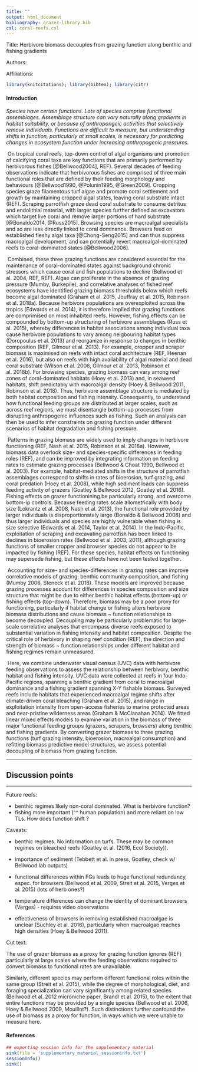 ```yaml
---
title: ""
output: html_document
bibliography: grazer-library.bib
csl: coral-reefs.csl
---
```


Title: Herbivore biomass decouples from grazing function along benthic and fishing gradients

Authors:

Affiliations: 

```r
library(knitcitations); library(bibtex); library(citr)	
```

#### Introduction

*Species have certain functions. Lots of species comprise functional assemblages. Assemblage structure can vary naturally along gradients in habitat suitability, or because of anthropongeic activities that selectively remove individuals. Functions are difficult to measure, but understanding shifts in function, particularly at small scales, is necessary for predicting changes in ecosystem function under increasing anthropogenic pressures.*

​	On tropical coral reefs, top-down control of algal organisms and promotion of calcifying coral taxa are key functions that are primarily performed by herbivorous fishes [@Bellwood2004], REF). Several decades of feeding observations indicate that herbivorous fishes are comprised of three main functional roles that are defined by their feeding morphology and behaviours [@Bellwood1990, @Polunin1995, @Green2009]. Cropping species graze filamentous turf algae and promote coral settlement and growth by maintaining cropped algal states, leaving coral substrate intact (REF). Scraping parrotfish graze dead coral substrate to consume detritus and endolithial material, with larger species further defined as excavators which target live coral and remove larger portions of hard substrate [@Bonaldo2014, @Russ2015]. Browsing species are macroalgal specialists and so are less directly linked to coral dominance. Browsers feed on established fleshy algal taxa [@Chong-Seng2015] and can thus suppress macroalgal development, and can potentially revert macroalgal-dominated reefs to coral-dominated states [@Bellwood2006]. 

​	Combined, these three grazing functions are considered essential for the maintenance of coral-dominated states against background chronic stressors which cause coral and fish populations to decline (Bellwood et al. 2004, REF, REF). Algae can proliferate in the absence of grazing pressure (Mumby, Burkepile), and correlative analyses of fished reef ecosystems have identified grazing biomass thresholds below which reefs become algal dominated (Graham et al. 2015, Jouffray et al. 2015, Robinson et al. 2018a). Because herbivore populations are overexploited across the tropics (Edwards et al. 2014), it is therefore implied that grazing functions are comprimised on most inhabited reefs. However, fishing effects can be compounded by bottom-up structuring of herbivore assemblages (Russ et al. 2015), whereby differences in habitat associations among individual taxa cause herbivore populations to vary among neigbouring habitat types (Doropoulus et al. 2013) and reorganize in response to changes in benthic composition (REF, Gilmour et al. 2013). For example, cropper and scraper biomass is maximised on reefs with intact coral architecture (REF, Heenan et al. 2016), but also on reefs with high availability of algal material and dead coral substrate (Wilson et al. 2006, Gilmour et al. 2013, Robinson et al. 2018b). For browsing species, grazing biomass can vary among reef zones of coral-dominated habitats (Hoey et al. 2013) and, in seaweed habitats, shift predictably with macroalgal density (Hoey & Bellwood 2011, Robinson et al. 2018). Thus, herbivore assemblage structure is mediated by both habitat composition and fishing intensity. Consequently, to understand how functional feeding groups are distributed at larger scales, such as across reef regions, we must disentangle bottom-up processes from disrupting anthropogenic influences such as fishing. Such an analysis can then be used to infer constraints on grazing function under different scenarios of habitat degradation and fishing pressure.

​	Patterns in grazing biomass are widely used to imply changes in herbivore functioning (REF, Nash et al. 2015, Robinson et al. 2018a). However, biomass data overlook size- and species-specific differences in feeding roles (REF), and can be improved by integrating information on feeding rates to estimate grazing processes (Bellwood & Choat 1990, Bellwood et al. 2003). For example, habitat-mediated shifts in the structure of parrotfish assemblages correspond to shifts in rates of bioerosion, turf grazing, and coral predation (Hoey et al. 2008), while high sediment loads can suppress feeding activity of grazers (Goatley & Bellwood 2012, Goatley et al. 2016). Fishing effects on grazer functionining be particularly strong, and overcome bottom-ip controls. Because feeding rates scale allometrically with body size (Lokrantz et al. 2008, Nash et al. 2013), the functional role provided by larger individuals is disproportionately large (Bonaldo & Bellwood 2008) and thus larger individuals and species are highly vulnerable when fishing is size selective (Edwards et al. 2014, Taylor et al. 2014). In the Indo-Pacific, exploitation of scraping and excavating parrotfish has been linked to declines in bioerosion rates (Bellwood et al. 2003, 2011), although grazing functions of smaller cropper and browser species do not appear to be impacted by fishing (REF). For these species, habitat effects on functioning may supersede fishing, but these effects have not been tested together.

​	Accounting for size- and species-differences in grazing rates can improve correlative models of grazing, benthic community composition, and fishing (Mumby 2006, Steneck et al. 2018). These models are improved because grazing processes account for differences in species composition and size structure that might be due to either benthic habitat effects (bottom-up) or fishing effects (top-down). Therefore, biomass may be a poor proxy for functioning, particularly if habitat change or fishing alters herbivore biomass distributions and cause biomass ~ function relationships to become decoupled. Decoupling may be particularly problematic for large-scale correlative analyses that encompass diverse reefs exposed to substantial variation in fishing intensity and habitat composition. Despite the critical role of herbivory in shaping reef condition (REF), the direction and strength of biomass ~ function relationships under different habitat and fishing regimes remain unmeasured. 

​	Here, we combine underwater visual census (UVC) data with herbivore feeding observations to assess the relationship between herbivory, benthic habitat and fishing intensity. UVC data were collected at reefs in four Indo-Pacific regions, spanning a benthic gradient from coral to macroalgal dominance and a fishing gradient spanning X-Y fishable biomass. Surveyed reefs include habitats that experienced macroalgal regime shifts after climate-driven coral bleaching (Graham et al. 2015), and range in exploitation intensity from open-access fisheries to marine protected areas and near-pristine wilderness areas (Graham & McClanahan 2014). We fitted linear mixed effects models to examine variation in the biomass of three major functional feeding groups (grazers, scrapers, browsers) along benthic and fishing gradients. By converting grazer biomass to three grazing functions (turf grazing intensity, bioerosion, macroalgal consumption) and refitting biomass predictive model structures, we assess potential decoupling of biomass from grazing function.







***

## Discussion points

***

Future reefs:

- benthic regimes likely non-coral dominated. What is herbivore function?
- fishing more important (^^ human population) and more reliant on low TLs. How does function shift ?

Caveats:

- benthic regimes. No information on turfs. These may be common regimes on bleached reefs (Goatley et al. (2016, Ecol Society)).

- importance of sediment (Tebbett et al. in press, Goatley, check w/ Bellwood lab outputs)

- functional differences within FGs leads to huge functional redundancy, espec. for browsers (Bellwood et al. 2009, Streit et al. 2015, Verges et al. 2015) (lots of herb ones?)

- temperature differences can change the identity of dominant browsers (Verges) - requires video observations

- effectiveness of browsers in removing established macroalgae is unclear (Suchley et al. 2016), particularly when macroalgae reaches high densities (Hoey & Bellwood 2011).


Cut text:

The use of grazer biomass as a proxy for grazing function ignores  (REF) particularly at large scales where the feeding observations required to convert biomass to functional rates are unavailable. 

Similarly, different species may perform different functional roles within the same group (Streit et al. 2015), while the degree of morphological, diet, and foraging specialization can vary significantly among related species (Bellwood et al. 2012 microniche paper, Brandl et al. 2015), to the extent that entire functions may be provided by a single species (Bellwood et al. 2006, Hoey & Bellwood 2009, Mouillot?). Such distinctions further confound the use of biomass as a proxy for function, in ways which we were unable to measure here.

#### References
 
```r
## exporting session info for the supplementary material
sink(file = 'supplementary_material_sessioninfo.txt')
sessionInfo()
sink()
```
